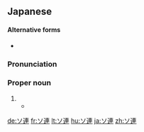 ==Japanese==
{{ja-kanjitab|れん|yomi=o|sort=それん}}

====Alternative forms====
* {{qualifier|rare}} {{ja-l|蘇連}}

===Pronunciation===
{{ja-pron|acc=a|ソれん}}

===Proper noun===
{{ja-pos|proper|ソれん}}

# {{short for|ソビエト連邦||the [[Soviet Union]]|tr=Sobieto Renpou|lang=ja|sort=それん}}
#* {{quote-book|author={{w|Motohiro Katou}}|title={{w|Q.E.D. 証明終了|{{ruby|{{lang|ja|Q.E.D. [証](しょう)[明](めい)[終](しゅう)[了](りょう)}}}}|lang=ja}}|trans-title={{w|Q.E.D. (manga)|Q.E.D. Quod Erat Demonstrandum}}|location=Tokyo|publisher=Kodansha|date=September 16 1999|isbn=4-06-333696-4|volume=4|page=90|passage={{ja-usex|'''ソ連'''が崩%壊して東%西%冷%戦は終わったんだ|'''^ソれん''' が ほう%かいして ^とう%ざい% ^れい%せん は おわったんだ|It's 'cuz the '''Soviet Union''' collapsed and the Cold War ended}}|chapter={{ruby|{{lang|ja|ヤコブの[階](たい)[段](だん)}}}}|trans-chapter=Jacob's Ladder|language=Japanese}}

[[de:ソ連]]
[[fr:ソ連]]
[[lt:ソ連]]
[[hu:ソ連]]
[[ja:ソ連]]
[[zh:ソ連]]